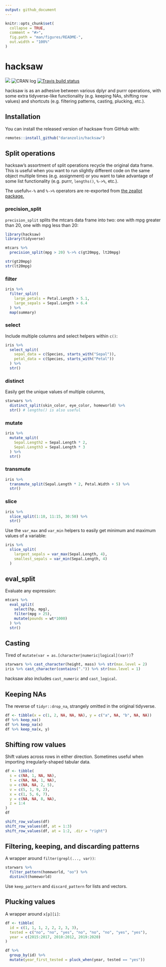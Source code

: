 ```yaml
---
output: github_document
---
```


<!-- README.md is generated from README.Rmd. Please edit that file -->

```r
knitr::opts_chunk$set(
  collapse = TRUE,
  comment = "#>",
  fig.path = "man/figures/README-",
  out.width = "100%"
)
```

# hacksaw

<!-- badges: start -->
![](https://camo.githubusercontent.com/ea6e0ff99602c3563e3dd684abf60b30edceaeef/68747470733a2f2f696d672e736869656c64732e696f2f62616467652f6c6966656379636c652d6578706572696d656e74616c2d6f72616e67652e737667)
![CRAN log](http://www.r-pkg.org/badges/version/hacksaw)
[![Travis build status](https://travis-ci.org/daranzolin/hacksaw.svg?branch=master)](https://travis-ci.com/daranzolin/hacksaw)
<!-- badges: end -->

hacksaw is as an adhesive between various dplyr and purrr operations, with some extra tidyverse-like functionality (e.g. keeping NAs, shifting row values) and shortcuts (e.g. filtering patterns, casting, plucking, etc.).

## Installation

You can install the released version of hacksaw from GitHub with:

``` r
remotes::install_github("daranzolin/hacksaw")
```

## Split operations

hacksaw's assortment of split operations recycle the original data frame. This is useful when you want to run slightly different code on the same object multiple times (e.g. assignment) or you want to take advantage of some list functionality (e.g. purrr, `lengths()`, `%->%`, etc.). 

The useful`%<-%` and `%->%` operators are re-exported from [the zeallot package.](https://github.com/r-lib/zeallot)

### precision_split

`precision_split` splits the mtcars data frame into two: one with mpg greater than 20, one with mpg less than 20:

```r
library(hacksaw)
library(tidyverse)

mtcars %>% 
  precision_split(mpg > 20) %->% c(gt20mpg, lt20mpg)

str(gt20mpg)
str(lt20mpg)
```


### filter

```r
iris %>% 
  filter_split(
    large_petals = Petal.Length > 5.1,
    large_sepals = Sepal.Length > 6.4
  ) %>% 
  map(summary)
```

### select

Include multiple columns and select helpers within `c()`:

```r
iris %>% 
  select_split(
    sepal_data = c(Species, starts_with("Sepal")),
    petal_data = c(Species, starts_with("Petal"))
  ) %>% 
  str()
```

### distinct

Easily get the unique values of multiple columns, 

```r
starwars %>% 
  distinct_split(skin_color, eye_color, homeworld) %>% 
  str() # lengths() is also useful
```

### mutate

```r
iris %>% 
  mutate_split(
    Sepal.Length2 = Sepal.Length * 2,
    Sepal.Length3 = Sepal.Length * 3
  ) %>% 
  str()
```

### transmute 

```r
iris %>% 
  transmute_split(Sepal.Length * 2, Petal.Width + 5) %>% 
  str()
```

### slice

```r
iris %>% 
  slice_split(1:10, 11:15, 30:50) %>% 
  str()
```

Use the `var_max` and `var_min` helpers to easily get minimum and maximum values of a variable:

```r
iris %>% 
  slice_split(
    largest_sepals = var_max(Sepal.Length, 4),
    smallest_sepals = var_min(Sepal.Length, 4)
  )
```

## eval_split

Evaluate any expression:

```r
mtcars %>% 
  eval_split(
    select(hp, mpg),
    filter(mpg > 25),
    mutate(pounds = wt*1000)
  ) %>% 
  str()
```

## Casting

Tired of `mutate(var = as.[character|numeric|logical](var))`? 

```r
starwars %>% cast_character(height, mass) %>% str(max.level = 2) 
iris %>% cast_character(contains(".")) %>% str(max.level = 1)
```

hacksaw also includes `cast_numeric` and `cast_logical`.

## Keeping NAs

The reverse of `tidyr::drop_na`, strangely omitted in the original tidyverse. 

```r
df <- tibble(x = c(1, 2, NA, NA, NA), y = c("a", NA, "b", NA, NA))
df %>% keep_na()
df %>% keep_na(x)
df %>% keep_na(x, y)
```

## Shifting row values

Shift values across rows in either direction. Sometimes useful when importing irregularly-shaped tabular data.

```r
df <- tibble(
  s = c(NA, 1, NA, NA),
  t = c(NA, NA, 1, NA),
  u = c(NA, NA, 2, 5),
  v = c(5, 1, 9, 2),
  x = c(1, 5, 6, 7),
  y = c(NA, NA, 8, NA),
  z = 1:4
)
df

shift_row_values(df)
shift_row_values(df, at = 1:3)
shift_row_values(df, at = 1:2, .dir = "right")

```

## Filtering, keeping, and discarding patterns

A wrapper around `filter(grepl(..., var))`:

```r
starwars %>% 
  filter_pattern(homeworld, "oo") %>% 
  distinct(homeworld)
```

Use `keep_pattern` and `discard_pattern` for lists and vectors.

## Plucking values

A wrapper around `x[p][i]`:

```r
df <- tibble(
  id = c(1, 1, 1, 2, 2, 2, 3, 3),
  tested = c("no", "no", "yes", "no", "no", "no", "yes", "yes"),
  year = c(2015:2017, 2010:2012, 2019:2020)
) 

df %>% 
  group_by(id) %>%
  mutate(year_first_tested = pluck_when(year, tested == "yes"))
```

